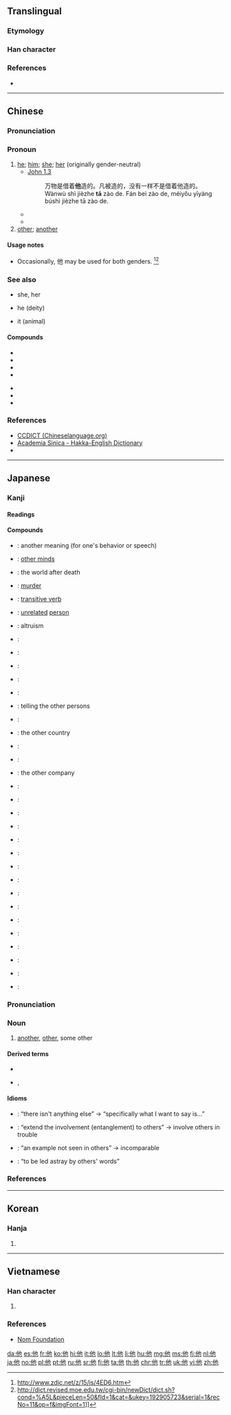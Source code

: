 {{also|她|祂|牠}}
==Translingual==
{{stroke order|stroke=5}}
{{stroke order|type=animate}}

===Etymology===
{{Han compound|人|也|c1=s|c2=p|alt1=亻|t1=man|ls=psc}}

===Han character===
{{Han char|rn=9|rad=人|as=03|sn=5|four=24212|canj=OPD|ids=⿰亻也}}

===References===
* {{Han ref|kx=0092.090|dkj=00370|dj=0195.120|hdz=10115.060|uh=4ED6|ud=20182|bh=A54C|bd=42316}}

----

==Chinese==
{{zh-forms}}

===Pronunciation===
{{zh-pron
|m=tā
|ma=zh-tā.ogg
|c=taa1
|h=pfs=thâ
|mn=tha/thaⁿ
|w=1ta
|mc=y
|oc=y
|cat=pron
}}

===Pronoun===
{{zh-pronoun}}

# [[he]]; [[him]]; [[she]]; [[her]] (originally gender-neutral)
#* [[wikisource:zh:聖經 (和合本)/約翰福音|John 1.3]]
#*: 万物是借着'''他'''造的。凡被造的，没有一样不是借着他造的。
#*: Wànwù shì jièzhe '''tā''' zào de. Fán beì zào de, méiyǒu yīyàng búshì jièzhe tā zào de.
#* {{zh-x|'''他''' 去 了。|'''He''' went away.}}
#* {{zh-x|我 認識{shi} '''他'''。|I know '''him'''.}}
# [[other]]; [[another]]
#: {{zh-x|別 無 他 求|have no other request (formal)}}

====Usage notes====
* Occasionally, 他 may be used for both genders. <ref>http://www.zdic.net/z/15/js/4ED6.htm</ref><ref>http://dict.revised.moe.edu.tw/cgi-bin/newDict/dict.sh?cond=%A5L&pieceLen=50&fld=1&cat=&ukey=192905723&serial=1&recNo=11&op=f&imgFont=1]]</ref>

===See also===
{{zh-dial}}
{{cmn-personal pronouns}}
* {{zh-l|她}} she, her
* {{zh-l|祂}} he (deity)
* {{zh-l|牠}} it (animal)

====Compounds====
{{top2}}
* {{zh-l|他媽的/他妈的}}
* {{zh-l|他們/他们}}
* {{zh-l|他人}}
* {{zh-l|他日}}
{{mid2}}
* {{zh-l|他殺/他杀}}
* {{zh-l|他鄉/他乡}}
* {{zh-l|吉他}}
{{bottom}}

===References===
<references/>
* [http://www.chineselanguage.org/dictionaries/?mode=view&module=chardict&query=%E4%BB%96 CCDICT (Chineselanguage.org)]
* [http://minhakka.ling.sinica.edu.tw/bkg/hakyin/search.php?DETAIL=1&LIMIT=id=41301&dbname=su_tian_1&graph=2 Academia Sinica - Hakka-English Dictionary]
* {{R:hak:Lau 1997}}

{{zh-cat|Beginning}}

----

==Japanese==

===Kanji===
{{ja-kanji|grade=3|rs=人03}}

====Readings====
{{ja-readings
|goon=[[た]] (ta)
|kanon=[[た]] (ta)
|kun=[[ほか]] (hoka)
}}

====Compounds====
{{der-top|Compounds}}
* {{ja-r|他意|たい}}: another meaning (for one's behavior or speech)
* {{ja-r|他我|たが}}: [[w:other minds|other minds]]
* {{ja-r|他界|たかい}}: the world after death
* {{ja-r|他殺|たさつ}}: [[murder]]
* {{ja-r|他動詞|たどうし}}: [[transitive verb]]
* {{ja-r|他人|たにん}}: [[unrelated]] [[person]]
* {{ja-r|他愛|たあい}}: altruism
* {{ja-r|他家|たけ}}:
* {{ja-r|他覚症|たかくしょう}}:
* {{ja-r|他覚的|たかくてき}}:
* {{ja-r|他郷|たきょう}}:
* {{ja-r|他見|たけん}}:
* {{ja-r|他言|たごん}}: telling the other persons
* {{ja-r|他行|たぎょう}}:
* {{ja-r|他国|たこく}}: the other country
* {{ja-r|他山|たざん}}:
* {{ja-r|他事|たじ}}:
{{der-mid}}
* {{ja-r|他社|たしゃ}}: the other company
* {{ja-r|他者|たしゃ}}:
* {{ja-r|他出|たしゅつ}}:
* {{ja-r|他所|たしょ}}:
* {{ja-r|他称|たしょう}}:
* {{ja-r|他心|たしん}}:
* {{ja-r|他生|たしょう}}:
* {{ja-r|他薦|たせん}}:
* {{ja-r|他念|たねん}}:
* {{ja-r|他派|たは}}:
* {{ja-r|他物|たぶつ}}:
* {{ja-r|他聞|たぶん}}:
* {{ja-r|他方|たほう}}:
* {{ja-r|他面|ためん}}:
* {{ja-r|他律|たりつ}}:
* {{ja-r|他流|たりゅう}}:
* {{ja-r|他力|たりき}}:
{{der-bottom}}

{{ja-kanjitab|ほか|yomi=k}}
{{ja-kanjitab|た|yomi=o}}

===Pronunciation===
{{ja-pron|yomi=k|ほか|acc=0|acc_ref=DJR,NHK}}
{{ja-pron|yomi=o|た|acc=1|acc_ref=DJR,NHK}}

===Noun===
{{ja-noun|ほか}} {{ja-altread|hira=た}}

# [[another]], [[other]], some other
#: {{ja-usex|この'''他'''にも行き先がありますか。|この '''ほか''' に も ゆきさき が あります か。|Do you have any '''other''' destinations?}}
#: {{ja-usex|この事業は'''他'''を利するために開始されました。|この じぎょう は '''た''' を りする ため に かいし されました。|This project was started in order to benefit '''others'''.}}

====Derived terms====
* {{ja-r|他ならぬ|ほかならぬ}}
* {{ja-r|その他|そのた}}, {{ja-r|その他|そのほか}}

====Idioms====
{{der-top|Idioms}}
* {{ja-r|他でもない|ほか で も ない}}: “there isn't anything else” → “specifically what I want to say is...” {{qualifier|used to emphasize what one is about to say}}
* {{ja-r|他に累を及ぼす|た に るい を およぼす}}: “extend the involvement (entanglement) to others” → involve others in trouble
* {{ja-r|他に例を見ない|た に れい を みない}}: “an example not seen in others” → incomparable
* {{ja-r|他の言に惑わされる|た の げん に まどわされる}}: “to be led astray by others' words”
{{der-bottom}}

===References===
<references/>

----

==Korean==

===Hanja===
{{ko-hanja|hangeul=[[타]]|rv=ta|mr=t'a}}

# {{defn|lang=ko|sort=人03}}

----

==Vietnamese==

===Han character===
{{vi-hantu|[[tha]], [[thà]], [[thè]], [[thơ]]|rs=人03}}

# {{defn|lang=vi|sort=人03}}

===References===
* [http://nomfoundation.org/common/nom_details.php?codepoint=4ed6 Nom Foundation]

[[da:他]]
[[es:他]]
[[fr:他]]
[[ko:他]]
[[hi:他]]
[[it:他]]
[[lo:他]]
[[lt:他]]
[[li:他]]
[[hu:他]]
[[mg:他]]
[[ms:他]]
[[fj:他]]
[[nl:他]]
[[ja:他]]
[[no:他]]
[[pl:他]]
[[pt:他]]
[[ru:他]]
[[sr:他]]
[[fi:他]]
[[ta:他]]
[[th:他]]
[[chr:他]]
[[tr:他]]
[[uk:他]]
[[vi:他]]
[[zh:他]]